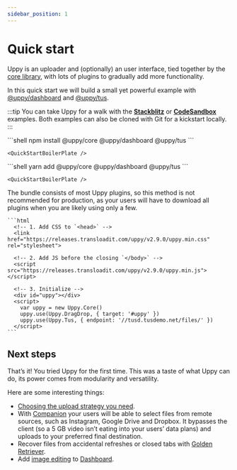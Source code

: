 ```yaml
---
sidebar_position: 1
---
```



# Quick start

Uppy is an uploader and (optionally) an user interface, tied together by the [core library][core],
with lots of plugins to gradually add more functionality.

In this quick start we will build a small yet powerful example with [@uppy/dashboard][] and [@uppy/tus][].

:::tip
You can take Uppy for a walk with the **[Stackblitz](#)** or **[CodeSandbox](#)** examples.
Both examples can also be cloned with Git for a kickstart locally.
:::

<Tabs>
  <TabItem value="npm" label="NPM" default>
    ```shell
    npm install @uppy/core @uppy/dashboard @uppy/tus
    ```

    <QuickStartBoilerPlate />
  </TabItem>

  <TabItem value="yarn" label="Yarn">
    ```shell
    yarn add @uppy/core @uppy/dashboard @uppy/tus
    ```

    <QuickStartBoilerPlate />
  </TabItem>

  <TabItem value="cdn" label="CDN">
    <Admonition type="caution">
      <p>
        The bundle consists of most Uppy plugins, so this method is not recommended for production,
        as your users will have to download all plugins when you are likely using only a few.
      </p>
    </Admonition>

    ```html
      <!-- 1. Add CSS to `<head>` -->
      <link href="https://releases.transloadit.com/uppy/v2.9.0/uppy.min.css" rel="stylesheet">

      <!-- 2. Add JS before the closing `</body>` -->
      <script src="https://releases.transloadit.com/uppy/v2.9.0/uppy.min.js"></script>

      <!-- 3. Initialize -->
      <div id="uppy"></div>
      <script>
        var uppy = new Uppy.Core()
        uppy.use(Uppy.DragDrop, { target: '#uppy' })
        uppy.use(Uppy.Tus, { endpoint: '//tusd.tusdemo.net/files/' })
      </script>
    ```
  </TabItem>
</Tabs>

## Next steps

That’s it! You tried Uppy for the first time.
This was a taste of what Uppy can do, its power comes from modularity and versatility.

Here are some interesting things:

* [Choosing the upload strategy you need](/docs/guides/choosing-upload-strategy).
* With [Companion](/docs/companion) your users will be able to select files from remote sources, such as Instagram,
  Google Drive and Dropbox. It bypasses the client (so a 5 GB video isn’t eating into your users’ data plans)
  and uploads to your preferred final destination.
* Recover files from accidental refreshes or closed tabs with [Golden Retriever](/docs/golden-retriever).
* Add [image editing](/docs/user-interfaces/elements/image-editor) to [Dashboard][@uppy/dashboard].

[core]: /docs/uppy-core

[@uppy/dashboard]: /docs/user-interfaces/dashboard

[@uppy/tus]: /docs/uploaders/tus
